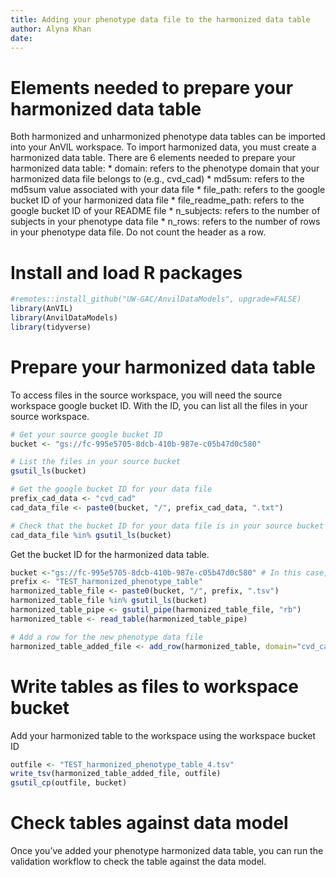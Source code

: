 ```yaml
---
title: Adding your phenotype data file to the harmonized data table
author: Alyna Khan
date: 
---
```

# Elements needed to prepare your harmonized data table
Both harmonized and unharmonized phenotype data tables can be imported into your AnVIL workspace. To import harmonized data, you must create a harmonized data table. There are 6 elements needed to prepare your harmonized data table:
* domain: refers to the phenotype domain that your harmonized data file belongs to (e.g., cvd_cad)
* md5sum: refers to the md5sum value associated with your data file
* file_path: refers to the google bucket ID of your harmonized data file
* file_readme_path: refers to the google bucket ID of your README file
* n_subjects: refers to the number of subjects in your phenotype data file
* n_rows: refers to the number of rows in your phenotype data file. Do not count the header as a row.

# Install and load R packages
```r
#remotes::install_github("UW-GAC/AnvilDataModels", upgrade=FALSE)
library(AnVIL)
library(AnvilDataModels)
library(tidyverse)
```

# Prepare your harmonized data table
To access files in the source workspace, you will need the source workspace google bucket ID. With the ID, you can list all the files in your source workspace.
```r
# Get your source google bucket ID
bucket <- "gs://fc-995e5705-8dcb-410b-987e-c05b47d0c580"

# List the files in your source bucket
gsutil_ls(bucket)

# Get the google bucket ID for your data file
prefix_cad_data <- "cvd_cad"
cad_data_file <- paste0(bucket, "/", prefix_cad_data, ".txt")

# Check that the bucket ID for your data file is in your source bucket file list
cad_data_file %in% gsutil_ls(bucket)
```

Get the bucket ID for the harmonized data table.
```r
bucket <-"gs://fc-995e5705-8dcb-410b-987e-c05b47d0c580" # In this case, source_bucket and harmonized table bucket are the same
prefix <- "TEST_harmonized_phenotype_table"
harmonized_table_file <- paste0(bucket, "/", prefix, ".tsv")
harmonized_table_file %in% gsutil_ls(bucket)
harmonized_table_pipe <- gsutil_pipe(harmonized_table_file, "rb")
harmonized_table <- read_table(harmonized_table_pipe)
```

```r
# Add a row for the new phenotype data file
harmonized_table_added_file <- add_row(harmonized_table, domain="cvd_cad", file_path=cad_data_file, file_readme_path = "readme", n_subjects=7, n_rows=7, md5sum="1fa255d535cf40fc1e8d4a55155a6657")
```

# Write tables as files to workspace bucket
Add your harmonized table to the workspace using the workspace bucket ID
```r
outfile <- "TEST_harmonized_phenotype_table_4.tsv"
write_tsv(harmonized_table_added_file, outfile)
gsutil_cp(outfile, bucket)
```

# Check tables against data model
Once you've added your phenotype harmonized data table, you can run the validation workflow to check the table against the data model. 